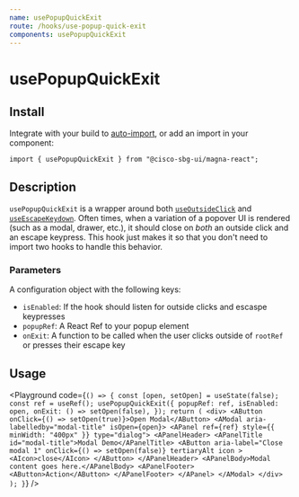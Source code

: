 ```yaml
---
name: usePopupQuickExit
route: /hooks/use-popup-quick-exit
components: usePopupQuickExit
---
```


# usePopupQuickExit

## Install

Integrate with your build to [auto-import](/#integrating), or add an import in your component:

```
import { usePopupQuickExit } from "@cisco-sbg-ui/magna-react";
```

## Description

`usePopupQuickExit` is a wrapper around both [`useOutsideClick`](/hooks/use-outside-click) and [`useEscapeKeydown`](/hooks/use-escape-keydown). Often times, when a variation of a popover UI is rendered (such as a modal, drawer, etc.), it should close on _both_ an outside click and an escape keypress. This hook just makes it so that you don't need to import two hooks to handle this behavior.

### Parameters

A configuration object with the following keys:

- `isEnabled`: If the hook should listen for outside clicks and escaspe keypresses
- `popupRef`: A React Ref to your popup element
- `onExit`: A function to be called when the user clicks outside of `rootRef` or presses their escape key

## Usage

<Playground
  code={`() => {
  const [open, setOpen] = useState(false);
  const ref = useRef();
  usePopupQuickExit({
    popupRef: ref,
    isEnabled: open,
    onExit: () => setOpen(false),
  });
  return (
    <div>
      <AButton onClick={() => setOpen(true)}>Open Modal</AButton>
      <AModal aria-labelledby="modal-title" isOpen={open}>
        <APanel ref={ref} style={{ minWidth: "400px" }} type="dialog">
          <APanelHeader>
            <APanelTitle id="modal-title">Modal Demo</APanelTitle>
            <AButton
              aria-label="Close modal 1"
              onClick={() => setOpen(false)}
              tertiaryAlt
              icon
            >
              <AIcon>close</AIcon>
            </AButton>
          </APanelHeader>
          <APanelBody>Modal content goes here.</APanelBody>
          <APanelFooter>
            <AButton>Action</AButton>
          </APanelFooter>
        </APanel>
      </AModal>
    </div>
  );
}`}
/>

